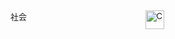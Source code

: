 <div style="-moz-column-count:2; column-count:2; font-size:92%">
<span style="float:right;margin-left:0.9em">[[Image:C_Puzzle.png|30px]]</span>
<categorytree>社会</categorytree> 
</div><noinclude>[[Category:社会主题|{{SUBPAGENAME}}]]</noinclude>